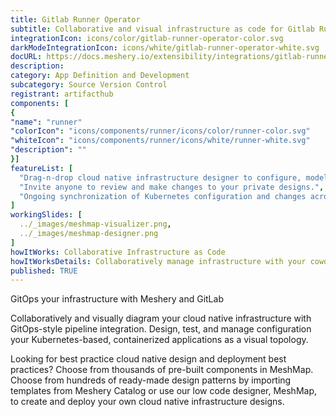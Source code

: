 ```yaml
---
title: Gitlab Runner Operator
subtitle: Collaborative and visual infrastructure as code for Gitlab Runner Operator
integrationIcon: icons/color/gitlab-runner-operator-color.svg
darkModeIntegrationIcon: icons/white/gitlab-runner-operator-white.svg
docURL: https://docs.meshery.io/extensibility/integrations/gitlab-runner-operator
description: 
category: App Definition and Development
subcategory: Source Version Control
registrant: artifacthub
components: [
{
"name": "runner"
"colorIcon": "icons/components/runner/icons/color/runner-color.svg"
"whiteIcon": "icons/components/runner/icons/white/runner-white.svg"
"description": ""
}]
featureList: [
  "Drag-n-drop cloud native infrastructure designer to configure, model, and deploy your workloads.",
  "Invite anyone to review and make changes to your private designs.",
  "Ongoing synchronization of Kubernetes configuration and changes across any number of clusters."
]
workingSlides: [
  ../_images/meshmap-visualizer.png,
  ../_images/meshmap-designer.png
]
howItWorks: Collaborative Infrastructure as Code
howItWorksDetails: Collaboratively manage infrastructure with your coworkers synchronously sharing the same designs.
published: TRUE
---
```

<p>
GitOps your infrastructure with Meshery and GitLab
</p>
<p>
    Collaboratively and visually diagram your cloud native infrastructure with GitOps-style pipeline integration. Design, test, and manage configuration your Kubernetes-based, containerized applications as a visual topology.
</p>
<p>
    Looking for best practice cloud native design and deployment best practices? Choose from thousands of pre-built components in MeshMap. Choose from hundreds of ready-made design patterns by importing templates from Meshery Catalog or use our low code designer, MeshMap, to create and deploy your own cloud native infrastructure designs.
</p>
